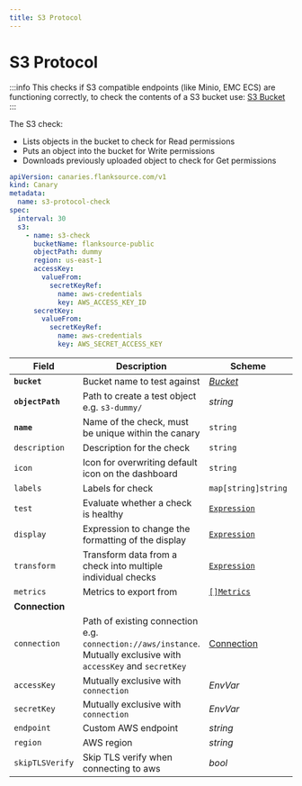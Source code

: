 ```yaml
---
title: S3 Protocol
---
```


# <Icon name="s3" /> S3 Protocol

<Enterprise />

:::info
This checks if S3 compatible endpoints (like Minio, EMC ECS) are functioning correctly, to check the contents of
a S3 bucket use: [S3 Bucket](s3-bucket)
:::

The S3 check:

* Lists objects in the bucket to check for Read permissions
* Puts an object into the bucket for Write permissions
* Downloads previously uploaded object to check for Get permissions

```yaml
apiVersion: canaries.flanksource.com/v1
kind: Canary
metadata:
  name: s3-protocol-check
spec:
  interval: 30
  s3:
    - name: s3-check
      bucketName: flanksource-public
      objectPath: dummy
      region: us-east-1
      accessKey:
        valueFrom:
          secretKeyRef:
            name: aws-credentials
            key: AWS_ACCESS_KEY_ID
      secretKey:
        valueFrom:
          secretKeyRef:
            name: aws-credentials
            key: AWS_SECRET_ACCESS_KEY
```

| Field | Description | Scheme | Required |
| ----- | ----------- | ------ | -------- |
| **`bucket`** | Bucket name to test against | [*Bucket*](#bucket) | Yes |
| **`objectPath`** | Path to create a test object e.g. `s3-dummy/` | *string* | Yes |
| **`name`**    | Name of the check, must be unique within the canary         | `string`                                     | Yes      |
| `description` | Description for the check                                   | `string`                                     |          |
| `icon`        | Icon for overwriting default icon on the dashboard          | `string`                                     |          |
| `labels`      | Labels for check                                            | `map[string]string`                          |          |
| `test`        | Evaluate whether a check is healthy                         | [`Expression`](../concepts/health-evaluation)  |          |
| `display`     | Expression to change the formatting of the display          | [`Expression`](../concepts/display-formatting) |          |
| `transform`   | Transform data from a check into multiple individual checks | [`Expression`](../concepts/transforms)          |          |
| `metrics`     | Metrics to export from                                      | [`[]Metrics`](../concepts/metrics-exporter)    |          |
| **Connection** |  |  |  |
| `connection` | Path of existing connection e.g. `connection://aws/instance`. Mutually exclusive with `accessKey` and `secretKey` <br /> <Commercial /> | [Connection](../concepts/connections) | |
| `accessKey` | <SkipOSS>Mutually exclusive with `connection`</SkipOSS>   | <CommonLink to="authentication">*EnvVar*</CommonLink> | Yes |
| `secretKey` | <SkipOSS>Mutually exclusive with `connection`</SkipOSS>   | <CommonLink to="authentication">*EnvVar*</CommonLink> | Yes |
| `endpoint` | Custom AWS endpoint | *string* | |
| `region` | AWS region | *string* | Yes |
| `skipTLSVerify` | Skip TLS verify when connecting to aws | *bool* |  |
